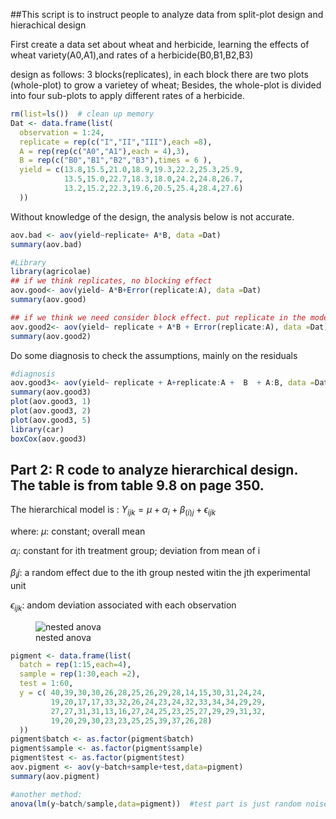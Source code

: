 ##This script is to instruct people to analyze data from split-plot design and hierachical design

First create a data set about wheat and herbicide, learning the effects of wheat variety(A0,A1),and rates of a herbicide(B0,B1,B2,B3)

design as follows: 3 blocks(replicates), in each block there are two plots (whole-plot) to grow a varietey of wheat; Besides, the whole-plot is divided into four sub-plots to apply different rates of a herbicide.
```r
rm(list=ls())  # clean up memory
Dat <- data.frame(list(
  observation = 1:24,
  replicate = rep(c("I","II","III"),each =8),
  A = rep(rep(c("A0","A1"),each = 4),3),
  B = rep(c("B0","B1","B2","B3"),times = 6 ),
  yield = c(13.8,15.5,21.0,18.9,19.3,22.2,25.3,25.9,
            13.5,15.0,22.7,18.3,18.0,24.2,24.8,26.7,
            13.2,15.2,22.3,19.6,20.5,25.4,28.4,27.6)
  ))
```


Without knowledge of the design, the analysis below is not accurate.
```r
aov.bad <- aov(yield~replicate+ A*B, data =Dat)
summary(aov.bad)
```
```r
#Library
library(agricolae)
## if we think replicates, no blocking effect
aov.good<- aov(yield~ A*B+Error(replicate:A), data =Dat)
summary(aov.good)

## if we think we need consider block effect. put replicate in the model
aov.good2<- aov(yield~ replicate + A*B + Error(replicate:A), data =Dat)
summary(aov.good2)
```

Do some diagnosis to check the assumptions, mainly on the residuals


```r
#diagnosis 
aov.good3<- aov(yield~ replicate + A+replicate:A +  B  + A:B, data =Dat)
summary(aov.good3)
plot(aov.good3, 1)
plot(aov.good3, 2)
plot(aov.good3, 5)
library(car)
boxCox(aov.good3)
```


## Part 2: R code to analyze hierarchical design. The table is from table 9.8 on page 350.

The hierarchical model is :
   $Y_{ijk} = \mu +\alpha_i + \beta_{(i)j}+\epsilon_{ijk}$
   
   where:
$\mu$: constant; overall mean

$\alpha_i$: constant for ith treatment group; deviation from mean of i

$\beta_ij$: a random effect due to the ith group nested witin the jth experimental unit

$\epsilon_{ijk}$: andom deviation associated with each observation


![nested anova](nested.png) 

```r
pigment <- data.frame(list(
  batch = rep(1:15,each=4),
  sample = rep(1:30,each =2),
  test = 1:60,
  y = c( 40,39,30,30,26,28,25,26,29,28,14,15,30,31,24,24, 
         19,20,17,17,33,32,26,24,23,24,32,33,34,34,29,29,
         27,27,31,31,13,16,27,24,25,23,25,27,29,29,31,32,
         19,20,29,30,23,23,25,25,39,37,26,28)
  ))
pigment$batch <- as.factor(pigment$batch)
pigment$sample <- as.factor(pigment$sample)
pigment$test <- as.factor(pigment$test)
aov.pigment <- aov(y~batch+sample+test,data=pigment)
summary(aov.pigment)

#another method:
anova(lm(y~batch/sample,data=pigment))  #test part is just random noise

```
